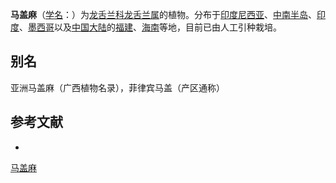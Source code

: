 {{Speciesbox
| name = 马盖麻
| status = 
| status_system = 
| image = COLLECTIE TROPENMUSEUM Een vrouw bundelt de geoogste bladeren van de cantala agave op onderneming Mento Toelakan in Solo Java TMnr 10011435.jpg
| genus = Agave
| species = cantula
| authority = Roxb.
}}

'''马盖麻'''（[[学名|学名]]：{{lang|la|''Agave cantula''}}）为[[龙舌兰科|龙舌兰科]][[龙舌兰属|龙舌兰属]]的植物。分布于[[印度尼西亚|印度尼西亚]]、[[中南半岛|中南半岛]]、[[印度|印度]]、[[墨西哥|墨西哥]]以及[[中国大陆|中国大陆]]的[[福建|福建]]、[[海南|海南]]等地，目前已由人工引种栽培。

== 别名 ==
亚洲马盖麻（广西植物名录），菲律宾马盖（产区通称）

== 参考文献 ==
<div class="references-small">
* {{cite web| url =http://www.bioinfo.cn/db05/KmzwSpecies.php?action=view&id=1050| title =马盖麻| work =《中国高等植物数据库全库》| publisher =中国科学院微生物研究所| author =昆明植物研究所| accessdate =2009-02-22| deadurl =yes| archiveurl =https://web.archive.org/web/20160305030033/http://www.bioinfo.cn/db05/KmzwSpecies.php?action=view&id=1050| archivedate =2016-03-05}}
</div>
{{Taxonbar|from=Q293281}}

[[Category:龙舌兰属|马盖麻]]


{{植物小作品}}